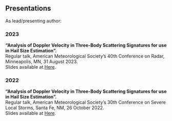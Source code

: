 <html>
<head><title>Presentations</title></head>
<body>
    <h2>Presentations</h2>
    As lead/presenting author:
    <h3>2023</h3>
    <p>
        <div><strong>“Analysis of Doppler Velocity in Three-Body Scattering Signatures for use in Hail Size Estimation”.</strong></div>
        <div>Regular talk, American Meteorological Society’s 40th Conference on Radar, Minneapolis, MN, 31 August 2023.</div>
        <div>Slides available at <a href="slides/RADAR_CONF_TBSS.pdf">Here</a>.</div>
    </p>
    <h3>2022</h3>
    <p>
        <div><strong>“Analysis of Doppler Velocity in Three-Body Scattering Signatures for use in Hail Size Estimation”.</strong></div>
        <div>Regular talk, American Meteorological Society’s 30th Conference on Severe Local Storms, Santa Fe, NM, 26 October 2022.</div>
        <div>Slides available at <a href="slides/SLS_ConferencePPvs_final.pdf">Here</a>.</div>
    </p>
</body>
</html>